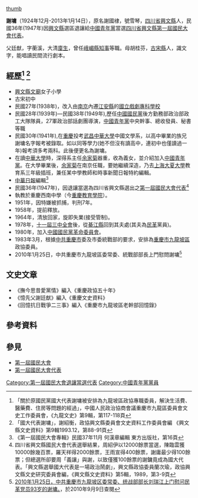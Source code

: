 [[檔案:第一屆國民大會四川省興文縣代表謝墉.png|thumb]]

'''謝墉'''（1924年12月-2013年1月14日），原名謝國棣，號雪琴，[[四川省|四川省]][[興文縣|興文縣]]人，民國36年(1947年)因[[興文縣|興文縣]]選區退讓給[[中國青年黨|中國青年黨]]當選[[四川省|四川省]][[興文縣|興文縣]][[第一屆國民大會代表|第一屆國民大會代表]]。

父廷猷，字蘅溪，大清[[廩生|廩生]]，曾任[[峨嵋縣|峨嵋縣]][[知事|知事]]等職。母胡桂芬，[[古宋縣|古宋縣]]人，識文字，能唱讀民間流行劇本。

== 經歷<ref>「關於原國民黨國大代表謝墉被安排為九龍坡區政協專職委員，解決生活費、醫藥費、住房等問題的經過」，中國人民政治協商會議重慶市九龍區委員會文史工作委員會，《九龍文史》第9輯，第117-118頁</ref> <ref>「國大代表謝墉」，謝紹衡，政協興文縣委員會文史資料工作委員會編 《興文縣文史資料》第9輯1993.12，第88-91頁</ref>==
*[[興文縣|興文縣]][[文廟|文廟]]女子小學
*古宋初中
*民國27年(1938年)，改入由[[南京|南京]]內遷[[江安縣|江安縣]]的[[國立戲劇專科學校|國立戲劇專科學校]]
*民國28年(1939年)—民國38年(1949年),歷任[[中國國民黨|中國國民黨]]後方勤務部政治部政工大隊隊員，27軍政治部話劇團導演，[[中國青年黨|中國青年黨]]中央幹事、總收發員、秘書等職
*民國30年(1941年),在[[重慶|重慶]]投考[[武昌|武昌]][[中華大學|中華大學]]中國文學系，以高中畢業的族兄謝墉名字報考被錄取。如以同等學力(她不但沒有讀高中，連初中也僅讀過一年)報考須多考兩科。此後便更名為謝墉。
*在讀[[中華大學|中華大學]]時，深得系主任[[余家菊|余家菊]]器重，收為義女，並介紹加入[[中國青年黨|中國青年黨]]。在大學畢業後，[[余家菊|余家菊]]在南京任職，要她繼續深造，乃去[[上海|上海]][[大夏大學|大夏大學]]教育系三年級插班，兼任某中學教師和時事新聞日報特約編輯。
*[[中華日報|中華日報]]編輯<ref>《第一屆國民大會專輯》民國37年11月 何漢章編輯 東方出版社，第16頁</ref>
*民國36年(1947年)，因退讓當選為四川省興文縣選出之[[第一屆國民大會代表|第一屆國民大會代表]]<ref>四川省興文縣國民大會代表選舉結果，周紹伊以12000餘票當選，陳臨雲獲10000餘幾百票，羅天祥得2000餘票，王雨宣得400餘票，謝庸最少得100餘票；但總選所卻要周「義讓」與謝，以致僅獲100餘票的謝鏞竟成為國大代表。「興文縣選舉國大代表是一場政治鬧劇」，興文縣政協委員蘭次瑜，政協興文縣文史研究委員會編，《興文縣文史資料》第5輯，1989，第3-9頁</ref>
*執教於重慶西南中學（今[[重慶教育學院|重慶教育學院]]）。
*1951年，因特嫌被抓捕，判刑7年。
*1958年，提前釋放。
*1964年，清放回家，旋即失業(接受管制)。
*1978年，[[十一屆三中全會|十一屆三中全會]]後，從[[綦江縣|綦江縣]]回到其夫處(其夫為[[民革|民革]]黨員)。
*1980年，加入[[中國國民黨革命委員會|中國國民黨革命委員會]]。
*1983年3月，根據[[中共|中共]][[重慶市|重慶市]]委及市委統戰部的要求，安排為[[重慶市|重慶市]][[九龍坡區|九龍坡區]]政協委員。
*2010年1月25日，中共重慶市九龍坡區委常委、統戰部部長上門慰問謝墉<ref>[http://www.jlptzb.org/shownews.asp?NewsID=1343 2010年1月25日，中共重慶市九龍坡区委常委、统战部部长刘瑞江上门慰问民革党员93岁的谢墉。]{{dead link|date=2018年4月 |bot=InternetArchiveBot |fix-attempted=yes }}，於2010年9月9日查閱 </ref>

== 文史文章 ==
*《撫今思昔愛黨情》編入《重慶政協五十年》
*《憶先父謝廷猷》編入《重慶文史資料》
*《回憶抗日戰爭二三事》編入《重慶市九龍坡區老幹部回憶錄》

==參考資料==
<div class="references-small">
<references />
</div>

==參見==
*[[第一屆國民大會|第一屆國民大會]]
*[[第一屆國民大會代表|第一屆國民大會代表]]

{{DEFAULTSORT:Xie謝}}
[[Category:第一屆國民大會退讓當選代表|Category:第一屆國民大會退讓當選代表]]
[[Category:中國青年黨黨員|Category:中國青年黨黨員]]